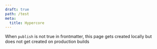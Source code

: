```yaml
---
draft: true
path: /test
meta:
  title: Hypercore
---
```


When `publish` is not true in frontmatter, this page gets created locally but does not get created on production builds
